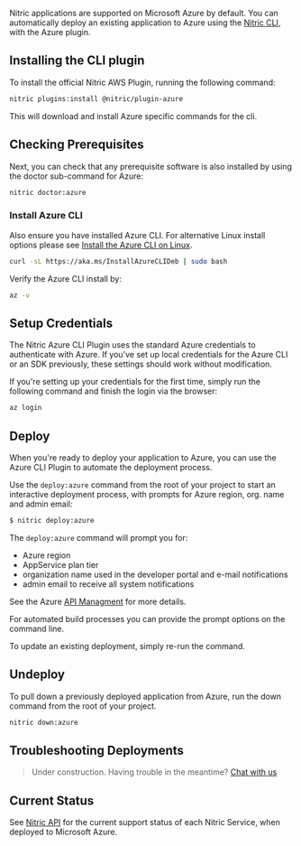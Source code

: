 Nitric applications are supported on Microsoft Azure by default. You can automatically deploy an existing application to Azure using the [Nitric CLI](/docs/reference/cli), with the Azure plugin.

## Installing the CLI plugin

To install the official Nitric AWS Plugin, running the following command:

```bash
nitric plugins:install @nitric/plugin-azure
```

This will download and install Azure specific commands for the cli.

## Checking Prerequisites

Next, you can check that any prerequisite software is also installed by using the doctor sub-command for Azure:

```bash
nitric doctor:azure
```

### Install Azure CLI

Also ensure you have installed Azure CLI. For alternative Linux install options please see [Install the Azure CLI on Linux](https://docs.microsoft.com/en-us/cli/azure/install-azure-cli-linux?pivots=apt).

```bash
curl -sL https://aka.ms/InstallAzureCLIDeb | sudo bash
```

Verify the Azure CLI install by:

```bash
az -v
```

## Setup Credentials

The Nitric Azure CLI Plugin uses the standard Azure credentials to authenticate with Azure. If you've set up local credentials for the Azure CLI or an SDK previously, these settings should work without modification.

If you're setting up your credentials for the first time, simply run the following command and finish the login via the browser:

```bash
az login
```

## Deploy

When you're ready to deploy your application to Azure, you can use the Azure CLI Plugin to automate the deployment process.

Use the `deploy:azure` command from the root of your project to start an interactive deployment process, with prompts for Azure region, org. name and admin email:

```bash
$ nitric deploy:azure
```

The `deploy:azure` command will prompt you for:

- Azure region
- AppService plan tier
- organization name used in the developer portal and e-mail notifications
- admin email to receive all system notifications

See the Azure [API Managment](https://docs.microsoft.com/en-us/cli/azure/apim?view=azure-cli-latest#az_apim_create) for more details.

For automated build processes you can provide the prompt options on the command line.

To update an existing deployment, simply re-run the command.

## Undeploy

To pull down a previously deployed application from Azure, run the down command from the root of your project.

```bash
nitric down:azure
```

## Troubleshooting Deployments

> Under construction. Having trouble in the meantime? <a href="https://github.com/nitrictech/nitric/discussions/" target="_blank">Chat with us</a>

## Current Status

See [Nitric API](../concepts/nitric-apis) for the current support status of each Nitric Service, when deployed to Microsoft Azure.
